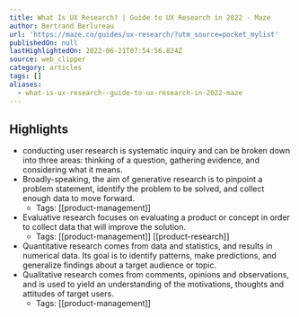 ```yaml
---
title: What Is UX Research? | Guide to UX Research in 2022 - Maze
author: Bertrand Berlureau
url: 'https://maze.co/guides/ux-research/?utm_source=pocket_mylist'
publishedOn: null
lastHighlightedOn: 2022-06-21T07:54:56.824Z
source: web_clipper
category: articles
tags: []
aliases:
  - what-is-ux-research--guide-to-ux-research-in-2022-maze
---
```

## Highlights
- conducting user research is systematic inquiry and can be broken down into three areas: thinking of a question, gathering evidence, and considering what it means.
- Broadly-speaking, the aim of generative research is to pinpoint a problem statement, identify the problem to be solved, and collect enough data to move forward.
    - Tags: [[product-management]] 
- Evaluative research focuses on evaluating a product or concept in order to collect data that will improve the solution.
    - Tags: [[product-management]] [[product-research]] 
- Quantitative research comes from data and statistics, and results in numerical data. Its goal is to identify patterns, make predictions, and generalize findings about a target audience or topic.
- Qualitative research comes from comments, opinions and observations, and is used to yield an understanding of the motivations, thoughts and attitudes of target users.
    - Tags: [[product-management]]
